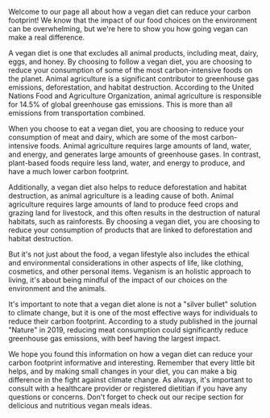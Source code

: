 Welcome to our page all about how a vegan diet can reduce your carbon footprint! We know that the impact of our food choices on the environment can be overwhelming, but we're here to show you how going vegan can make a real difference.

A vegan diet is one that excludes all animal products, including meat, dairy, eggs, and honey. By choosing to follow a vegan diet, you are choosing to reduce your consumption of some of the most carbon-intensive foods on the planet. Animal agriculture is a significant contributor to greenhouse gas emissions, deforestation, and habitat destruction. According to the United Nations Food and Agriculture Organization, animal agriculture is responsible for 14.5% of global greenhouse gas emissions. This is more than all emissions from transportation combined.

When you choose to eat a vegan diet, you are choosing to reduce your consumption of meat and dairy, which are some of the most carbon-intensive foods. Animal agriculture requires large amounts of land, water, and energy, and generates large amounts of greenhouse gases. In contrast, plant-based foods require less land, water, and energy to produce, and have a much lower carbon footprint.

Additionally, a vegan diet also helps to reduce deforestation and habitat destruction, as animal agriculture is a leading cause of both. Animal agriculture requires large amounts of land to produce feed crops and grazing land for livestock, and this often results in the destruction of natural habitats, such as rainforests. By choosing a vegan diet, you are choosing to reduce your consumption of products that are linked to deforestation and habitat destruction.

But it's not just about the food, a vegan lifestyle also includes the ethical and environmental considerations in other aspects of life, like clothing, cosmetics, and other personal items. Veganism is an holistic approach to living, it's about being mindful of the impact of our choices on the environment and the animals.

It's important to note that a vegan diet alone is not a "silver bullet" solution to climate change, but it is one of the most effective ways for individuals to reduce their carbon footprint. According to a study published in the journal "Nature" in 2019, reducing meat consumption could significantly reduce greenhouse gas emissions, with beef having the largest impact.

We hope you found this information on how a vegan diet can reduce your carbon footprint informative and interesting. Remember that every little bit helps, and by making small changes in your diet, you can make a big difference in the fight against climate change. As always, it's important to consult with a healthcare provider or registered dietitian if you have any questions or concerns. Don't forget to check out our recipe section for delicious and nutritious vegan meals ideas.